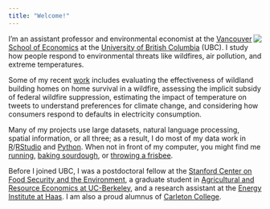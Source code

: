 ```yaml
---
title: "Welcome!"
---
```


<img style="float:right;" src="img/headshot2024-smallcircle.png">

I'm an assistant professor and environmental economist at the [Vancouver School of Economics](http://economics.ubc.ca/) at the [University of British Columbia](https://www.ubc.ca/) (UBC). I study how people respond to environmental threats like wildfires, air pollution, and extreme temperatures.

Some of my recent [work](/research/) includes evaluating the effectiveness of wildland building homes on home survival in a wildfire, assessing the implicit subsidy of federal wildfire suppression, estimating the impact of temperature on tweets to understand preferences for climate change, and considering how consumers respond to defaults in electricity consumption. 

Many of my projects use large datasets, natural language processing, spatial information, or all three; as a result, I do most of my data work in [R](https://www.r-project.org)/[RStudio](https://www.rstudio.com) and [Python](https://www.python.org). When not in front of my computer, you might find me [running](/img/IMG_0613.jpg), [baking sourdough](/posts/2020-04-12-bread-notes/2020-04-12-bread-notes.html), or [throwing a frisbee](/img/frisbee-montage.jpg).

Before I joined UBC, I was a postdoctoral fellow at the [Stanford Center on Food Security and the Environment](http://fse.fsi.stanford.edu/), a graduate student in [Agricultural and Resource Economics at UC-Berkeley](http://areweb.berkeley.edu), and a research assistant at the [Energy Institute at Haas](https://ei.haas.berkeley.edu). I am also a proud alumnus of [Carleton College](https://www.carleton.edu/).

<!-- If you'd like to schedule a meeting with me, you can do so [here](https://calendly.com/patrick-baylis/office-hours). -->
